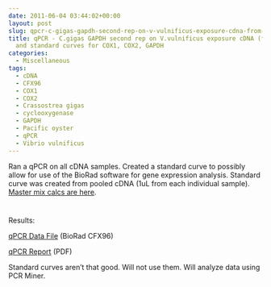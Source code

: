 ```yaml
---
date: 2011-06-04 03:44:02+00:00
layout: post
slug: qpcr-c-gigas-gapdh-second-rep-on-v-vulnificus-exposure-cdna-from-20110311-and-standard-curves-for-cox1-cox2-gapdh
title: qPCR - C.gigas GAPDH second rep on V.vulnificus exposure cDNA (from 20110311)
  and standard curves for COX1, COX2, GAPDH
categories:
  - Miscellaneous
tags:
  - cDNA
  - CFX96
  - COX1
  - COX2
  - Crassostrea gigas
  - cyclooxygenase
  - GAPDH
  - Pacific oyster
  - qPCR
  - Vibrio vulnificus
---
```


Ran a qPCR on all cDNA samples. Created a standard curve to possibly allow for use of the BioRad software for gene expression analysis. Standard curve was created from pooled cDNA (1uL from each individual sample). [Master mix calcs are here](https://eagle.fish.washington.edu/Arabidopsis/Notebook%20Workup%20Files/20110602-01.jpg).



# 



Results:

[qPCR Data File](https://eagle.fish.washington.edu/Arabidopsis/qPCR/CFX96/Roberts%20Lab_2011-06-03%2014-06-39_CC009827.pcrd) (BioRad CFX96)

[qPCR Report](https://eagle.fish.washington.edu/Arabidopsis/qPCR/CFX96/Roberts%20Lab_2011-06-03%2014-06-39_CC009827.pdf) (PDF)

Standard curves aren't that good. Will not use them. Will analyze data using PCR Miner.
